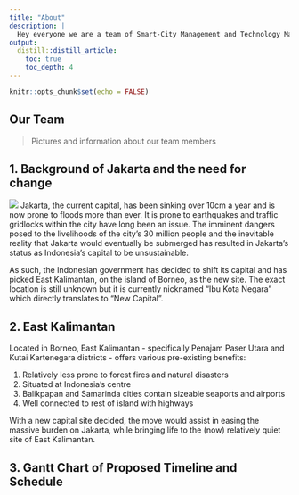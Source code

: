 ```yaml
---
title: "About"
description: |
  Hey everyone we are a team of Smart-City Management and Technology Majors from Singapore Management University! This website documents our journey through developing a report and proposing recommendations for Indonesia's New National Capital Development Plan. Hope you enjoy!
output: 
  distill::distill_article:
    toc: true
    toc_depth: 4
---
```


```r
knitr::opts_chunk$set(echo = FALSE)
```

## Our Team

> Pictures and information about our team members

## 1. Background of Jakarta and the need for change

![](img/east_kalimantan.jpg)
Jakarta, the current capital, has been sinking over 10cm a year and is now prone to floods more than ever. It is prone to earthquakes and traffic gridlocks within the city have long been an issue. The imminent dangers posed to the livelihoods of the city's 30 million people and the inevitable reality that Jakarta would eventually be submerged has resulted in  Jakarta's status as Indonesia's capital to be unsustainable.

As such, the Indonesian government has decided to shift its capital and has picked East Kalimantan, on the island of Borneo, as the new site. The exact location is still unknown but it is currently nicknamed “Ibu Kota Negara” which directly translates to “New Capital”.

## 2. East Kalimantan
Located in Borneo, East Kalimantan - specifically Penajam Paser Utara and Kutai Kartenegara districts - offers various pre-existing benefits: 

1. Relatively less prone to forest fires and natural disasters
2. Situated at Indonesia's centre
3. Balikpapan and Samarinda cities contain sizeable seaports and airports 
4. Well connected to rest of island with highways 

With a new capital site decided, the move would assist in easing the massive burden on Jakarta, while bringing life to the (now) relatively quiet site of East Kalimantan. 

## 3. Gantt Chart of Proposed Timeline and Schedule
